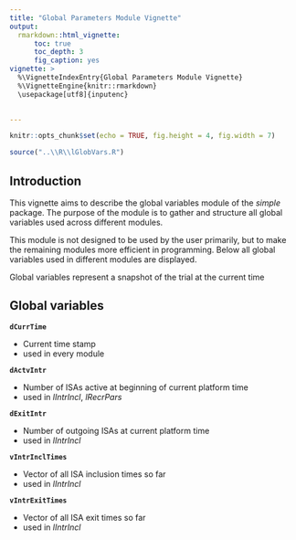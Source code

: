 ```yaml
---
title: "Global Parameters Module Vignette"
output: 
  rmarkdown::html_vignette:
      toc: true
      toc_depth: 3
      fig_caption: yes
vignette: >
  %\VignetteIndexEntry{Global Parameters Module Vignette}
  %\VignetteEngine{knitr::rmarkdown}
  \usepackage[utf8]{inputenc}
  

---
```

```r
knitr::opts_chunk$set(echo = TRUE, fig.height = 4, fig.width = 7)

source("..\\R\\lGlobVars.R")

```


## Introduction

This vignette aims to describe the global variables module of the *simple* package.
The purpose of the module is to gather and structure all global variables used across different modules. 

This module is not designed to be used by the user primarily, but to make the remaining modules more efficient in programming.
Below all global variables used in different modules are displayed.

Global variables represent a snapshot of the trial at the current time


## Global variables

**`dCurrTime`** 

* Current time stamp
* used in every module

**`dActvIntr`**  

* Number of ISAs active at beginning of current platform time
* used in *lIntrIncl*, *lRecrPars*
  
**`dExitIntr`**  

* Number of outgoing ISAs at current platform time
* used in *lIntrIncl*
  
**`vIntrInclTimes`**  

* Vector of all ISA inclusion times so far
* used in *lIntrIncl*
  
**`vIntrExitTimes`**  

* Vector of all ISA exit times so far
* used in *lIntrIncl*